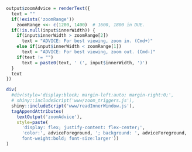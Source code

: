 ```r
output$zoomAdvice = renderText({
  text = ""
  if(!exists('zoomRange'))
    zoomRange <<- c(1200, 1400)  # 1600, 1800 in DUE.
  if(!is.null(input$innerWidth)) {
    if(input$innerWidth > zoomRange[2])
      text = "ADVICE: For best viewing, zoom in. (Cmd+)"
    else if(input$innerWidth < zoomRange[1])
      text = "ADVICE: For best viewing, zoom out. (Cmd-)"
    if(text != "")
      text = paste0(text, ' (', input$innerWidth, ')')
  }
  text
})

div(
  #div(style='display:block; margin-left:auto; margin-right:0;',
  # shiny::includeScript('www/zoom_triggers.js'),
  shiny::includeScript('www/readInnerWindow.js'),
  tagAppendAttributes(
    textOutput('zoomAdvice'),
    style=paste(
      'display: flex; justify-content: flex-center;',
      'color:', adviceForeground, '; background: ', adviceForeground, ';
      font-weight:bold; font-size:larger'))
)
```
